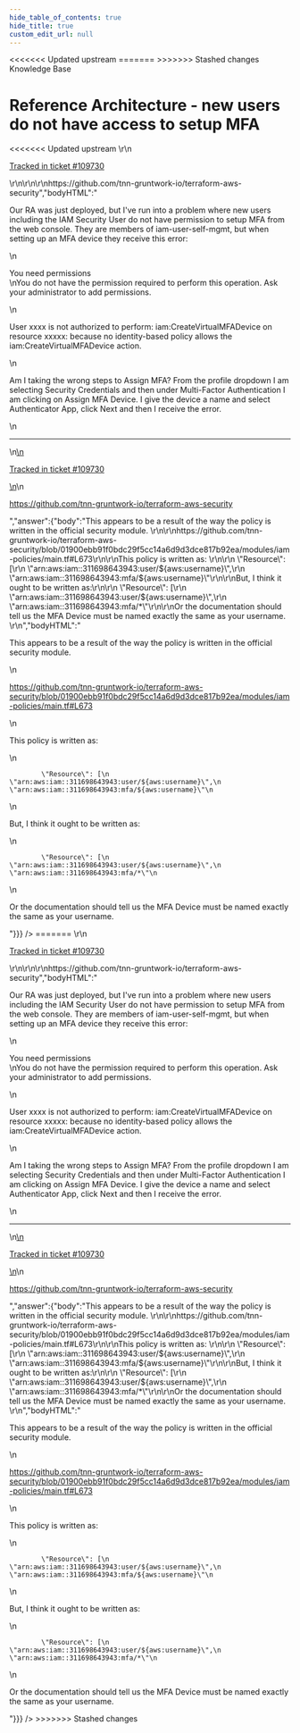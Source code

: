 ```yaml
---
hide_table_of_contents: true
hide_title: true
custom_edit_url: null
---
```



<head>
<<<<<<< Updated upstream
  <link rel="canonical" href="https://github.com/tnn-gruntwork-io/knowledge-base/discussions/619" />
=======
  <link rel="canonical" href="https://github.com/tnn-gruntwork-io/knowledge-base/discussions/619" />
>>>>>>> Stashed changes
</head>

<CenterLayout>
<span className="searchCategory">Knowledge Base</span>
<h1>Reference Architecture - new users do not have access to setup MFA</h1>
<<<<<<< Updated upstream
<GitHub discussion={{"id":"D_kwDOF8slf84ARy9T","number":619,"author":{"login":"drafie"},"title":"Reference Architecture - new users do not have access to setup MFA","body":"\r\nOur RA was just deployed, but I've run into a problem where new users including the IAM Security User do not have permission to setup MFA from the web console.   They are members of iam-user-self-mgmt, but when setting up an MFA device they receive this error: \r\n\r\nYou need permissions\r\nYou do not have the permission required to perform this operation. Ask your administrator to add permissions.\r\n\r\nUser xxxx is not authorized to perform: iam:CreateVirtualMFADevice on resource xxxxx: because no identity-based policy allows the iam:CreateVirtualMFADevice action.\r\n\r\nAm I taking the wrong steps to Assign MFA?  From the profile dropdown I am selecting Security Credentials and then under Multi-Factor Authentication I am clicking on Assign MFA Device.   I give the device a name and select Authenticator App, click Next and then I receive the error. \r\n\r\n\r\n---\r\n\r\n<ins datetime=\"2022-12-15T04:22:53Z\">\r\n  <p><a href=\"https://support.gruntwork.io/hc/requests/109730\">Tracked in ticket #109730</a></p>\r\n</ins>\r\n\r\nhttps://github.com/tnn-gruntwork-io/terraform-aws-security","bodyHTML":"<p dir=\"auto\">Our RA was just deployed, but I've run into a problem where new users including the IAM Security User do not have permission to setup MFA from the web console.   They are members of iam-user-self-mgmt, but when setting up an MFA device they receive this error:</p>\n<p dir=\"auto\">You need permissions<br>\nYou do not have the permission required to perform this operation. Ask your administrator to add permissions.</p>\n<p dir=\"auto\">User xxxx is not authorized to perform: iam:CreateVirtualMFADevice on resource xxxxx: because no identity-based policy allows the iam:CreateVirtualMFADevice action.</p>\n<p dir=\"auto\">Am I taking the wrong steps to Assign MFA?  From the profile dropdown I am selecting Security Credentials and then under Multi-Factor Authentication I am clicking on Assign MFA Device.   I give the device a name and select Authenticator App, click Next and then I receive the error.</p>\n<hr>\n<ins datetime=\"2022-12-15T04:22:53Z\">\n  <p dir=\"auto\"><a href=\"https://support.gruntwork.io/hc/requests/109730\" rel=\"nofollow\">Tracked in ticket #109730</a></p>\n</ins>\n<p dir=\"auto\"><a href=\"https://github.com/tnn-gruntwork-io/terraform-aws-security\">https://github.com/tnn-gruntwork-io/terraform-aws-security</a></p>","answer":{"body":"This appears to be a result of the way the policy is written in the official security module. \r\n\r\nhttps://github.com/tnn-gruntwork-io/terraform-aws-security/blob/01900ebb91f0bdc29f5cc14a6d9d3dce817b92ea/modules/iam-policies/main.tf#L673\r\n\r\nThis policy is written as: \r\n\r\n            \"Resource\": [\r\n                \"arn:aws:iam::311698643943:user/${aws:username}\",\r\n                \"arn:aws:iam::311698643943:mfa/${aws:username}\"\r\n\r\nBut, I think it ought to be written as:\r\n\r\n            \"Resource\": [\r\n                \"arn:aws:iam::311698643943:user/${aws:username}\",\r\n                \"arn:aws:iam::311698643943:mfa/*\"\r\n\r\nOr the documentation should tell us the MFA Device must be named exactly the same as your username.  \r\n","bodyHTML":"<p dir=\"auto\">This appears to be a result of the way the policy is written in the official security module.</p>\n<p dir=\"auto\"><a href=\"https://github.com/tnn-gruntwork-io/terraform-aws-security/blob/01900ebb91f0bdc29f5cc14a6d9d3dce817b92ea/modules/iam-policies/main.tf#L673\">https://github.com/tnn-gruntwork-io/terraform-aws-security/blob/01900ebb91f0bdc29f5cc14a6d9d3dce817b92ea/modules/iam-policies/main.tf#L673</a></p>\n<p dir=\"auto\">This policy is written as:</p>\n<div class=\"snippet-clipboard-content notranslate position-relative overflow-auto\" data-snippet-clipboard-copy-content=\"        &quot;Resource&quot;: [\n            &quot;arn:aws:iam::311698643943:user/${aws:username}&quot;,\n            &quot;arn:aws:iam::311698643943:mfa/${aws:username}&quot;\"><pre class=\"notranslate\"><code class=\"notranslate\">        \"Resource\": [\n            \"arn:aws:iam::311698643943:user/${aws:username}\",\n            \"arn:aws:iam::311698643943:mfa/${aws:username}\"\n</code></pre></div>\n<p dir=\"auto\">But, I think it ought to be written as:</p>\n<div class=\"snippet-clipboard-content notranslate position-relative overflow-auto\" data-snippet-clipboard-copy-content=\"        &quot;Resource&quot;: [\n            &quot;arn:aws:iam::311698643943:user/${aws:username}&quot;,\n            &quot;arn:aws:iam::311698643943:mfa/*&quot;\"><pre class=\"notranslate\"><code class=\"notranslate\">        \"Resource\": [\n            \"arn:aws:iam::311698643943:user/${aws:username}\",\n            \"arn:aws:iam::311698643943:mfa/*\"\n</code></pre></div>\n<p dir=\"auto\">Or the documentation should tell us the MFA Device must be named exactly the same as your username.</p>"}}} />
=======
<GitHub discussion={{"id":"D_kwDOF8slf84ARy9T","number":619,"author":{"login":"drafie"},"title":"Reference Architecture - new users do not have access to setup MFA","body":"\r\nOur RA was just deployed, but I've run into a problem where new users including the IAM Security User do not have permission to setup MFA from the web console.   They are members of iam-user-self-mgmt, but when setting up an MFA device they receive this error: \r\n\r\nYou need permissions\r\nYou do not have the permission required to perform this operation. Ask your administrator to add permissions.\r\n\r\nUser xxxx is not authorized to perform: iam:CreateVirtualMFADevice on resource xxxxx: because no identity-based policy allows the iam:CreateVirtualMFADevice action.\r\n\r\nAm I taking the wrong steps to Assign MFA?  From the profile dropdown I am selecting Security Credentials and then under Multi-Factor Authentication I am clicking on Assign MFA Device.   I give the device a name and select Authenticator App, click Next and then I receive the error. \r\n\r\n\r\n---\r\n\r\n<ins datetime=\"2022-12-15T04:22:53Z\">\r\n  <p><a href=\"https://support.gruntwork.io/hc/requests/109730\">Tracked in ticket #109730</a></p>\r\n</ins>\r\n\r\nhttps://github.com/tnn-gruntwork-io/terraform-aws-security","bodyHTML":"<p dir=\"auto\">Our RA was just deployed, but I've run into a problem where new users including the IAM Security User do not have permission to setup MFA from the web console.   They are members of iam-user-self-mgmt, but when setting up an MFA device they receive this error:</p>\n<p dir=\"auto\">You need permissions<br>\nYou do not have the permission required to perform this operation. Ask your administrator to add permissions.</p>\n<p dir=\"auto\">User xxxx is not authorized to perform: iam:CreateVirtualMFADevice on resource xxxxx: because no identity-based policy allows the iam:CreateVirtualMFADevice action.</p>\n<p dir=\"auto\">Am I taking the wrong steps to Assign MFA?  From the profile dropdown I am selecting Security Credentials and then under Multi-Factor Authentication I am clicking on Assign MFA Device.   I give the device a name and select Authenticator App, click Next and then I receive the error.</p>\n<hr>\n<ins datetime=\"2022-12-15T04:22:53Z\">\n  <p dir=\"auto\"><a href=\"https://support.gruntwork.io/hc/requests/109730\" rel=\"nofollow\">Tracked in ticket #109730</a></p>\n</ins>\n<p dir=\"auto\"><a href=\"https://github.com/tnn-gruntwork-io/terraform-aws-security\">https://github.com/tnn-gruntwork-io/terraform-aws-security</a></p>","answer":{"body":"This appears to be a result of the way the policy is written in the official security module. \r\n\r\nhttps://github.com/tnn-gruntwork-io/terraform-aws-security/blob/01900ebb91f0bdc29f5cc14a6d9d3dce817b92ea/modules/iam-policies/main.tf#L673\r\n\r\nThis policy is written as: \r\n\r\n            \"Resource\": [\r\n                \"arn:aws:iam::311698643943:user/${aws:username}\",\r\n                \"arn:aws:iam::311698643943:mfa/${aws:username}\"\r\n\r\nBut, I think it ought to be written as:\r\n\r\n            \"Resource\": [\r\n                \"arn:aws:iam::311698643943:user/${aws:username}\",\r\n                \"arn:aws:iam::311698643943:mfa/*\"\r\n\r\nOr the documentation should tell us the MFA Device must be named exactly the same as your username.  \r\n","bodyHTML":"<p dir=\"auto\">This appears to be a result of the way the policy is written in the official security module.</p>\n<p dir=\"auto\"><a href=\"https://github.com/tnn-gruntwork-io/terraform-aws-security/blob/01900ebb91f0bdc29f5cc14a6d9d3dce817b92ea/modules/iam-policies/main.tf#L673\">https://github.com/tnn-gruntwork-io/terraform-aws-security/blob/01900ebb91f0bdc29f5cc14a6d9d3dce817b92ea/modules/iam-policies/main.tf#L673</a></p>\n<p dir=\"auto\">This policy is written as:</p>\n<div class=\"snippet-clipboard-content notranslate position-relative overflow-auto\" data-snippet-clipboard-copy-content=\"        &quot;Resource&quot;: [\n            &quot;arn:aws:iam::311698643943:user/${aws:username}&quot;,\n            &quot;arn:aws:iam::311698643943:mfa/${aws:username}&quot;\"><pre class=\"notranslate\"><code class=\"notranslate\">        \"Resource\": [\n            \"arn:aws:iam::311698643943:user/${aws:username}\",\n            \"arn:aws:iam::311698643943:mfa/${aws:username}\"\n</code></pre></div>\n<p dir=\"auto\">But, I think it ought to be written as:</p>\n<div class=\"snippet-clipboard-content notranslate position-relative overflow-auto\" data-snippet-clipboard-copy-content=\"        &quot;Resource&quot;: [\n            &quot;arn:aws:iam::311698643943:user/${aws:username}&quot;,\n            &quot;arn:aws:iam::311698643943:mfa/*&quot;\"><pre class=\"notranslate\"><code class=\"notranslate\">        \"Resource\": [\n            \"arn:aws:iam::311698643943:user/${aws:username}\",\n            \"arn:aws:iam::311698643943:mfa/*\"\n</code></pre></div>\n<p dir=\"auto\">Or the documentation should tell us the MFA Device must be named exactly the same as your username.</p>"}}} />
>>>>>>> Stashed changes

</CenterLayout>
  

<!-- ##DOCS-SOURCER-START
{
  "sourcePlugin": "github-discussions",
  "hash": "dc71ea3d37728194f34ed72553e3d5e9"
}
##DOCS-SOURCER-END -->
